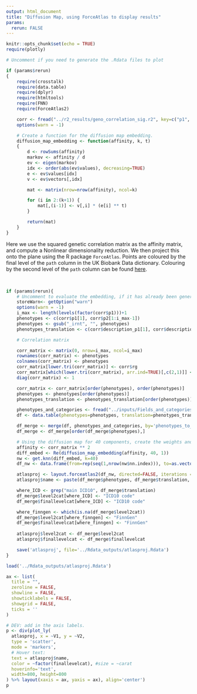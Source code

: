 ```yaml
---
output: html_document
title: "Diffusion Map, using ForceAtlas to display results"
params:
  rerun: FALSE
---
```


```r
knitr::opts_chunk$set(echo = TRUE)
require(plotly)

# Uncomment if you need to generate the .Rdata files to plot

if (params$rerun)
{
    require(crosstalk)
    require(data.table)
    require(dplyr)
    require(htmltools)
    require(FNN)
    require(ForceAtlas2)

    corr <- fread("../r2_results/geno_correlation_sig.r2", key=c("p1", "p2"))
    options(warn = -1)

    # Create a function for the diffusion map embedding.
    diffusion_map_embedding <- function(affinity, k, t)
    {
        d <- rowSums(affinity)
        markov <- affinity / d
        ev <- eigen(markov)
        idx <- order(abs(ev$values), decreasing=TRUE)
        e <- ev$values[idx]
        v <- ev$vectors[,idx]

        mat <- matrix(nrow=nrow(affinity), ncol=k)

        for (i in 2:(k+1)) {
            mat[,(i-1)] <- v[,i] * (e[i] ** t)
        }

        return(mat)
    }
}

```

Here we use the squared genetic correlation matrix as the affinity matrix, and compute a Nonlinear dimensionality reduction. We then project this onto the plane using the R package `ForceAtlas`. Points are coloured by the final level of the `path` column in the UK Biobank Data dictionary. Colouring by the second level of the `path` column can be found [here](diffusion_map.html).

<br>

```r

if (params$rerun){
    # Uncomment to evaluate the embedding, if it has already been generated just load it in.
    storeWarn<- getOption("warn")
    options(warn = -1) 
    i_max <- length(levels(factor(corr$p1)))+1
    phenotypes <- c(corr$p1[1], corr$p2[1:i_max-1])
    phenotypes <- gsub("_irnt", "", phenotypes)
    phenotypes_translation <- c(corr$description_p1[1], corr$description_p2[1:i_max-1])

    # Correlation matrix

    corr_matrix <- matrix(0, nrow=i_max, ncol=i_max)
    rownames(corr_matrix) <- phenotypes
    colnames(corr_matrix) <- phenotypes
    corr_matrix[lower.tri(corr_matrix)] <- corr$rg
    corr_matrix[which(lower.tri(corr_matrix), arr.ind=TRUE)[,c(2,1)]] <- corr$rg
    diag(corr_matrix) <- 1

    corr_matrix <- corr_matrix[order(phenotypes), order(phenotypes)]
    phenotypes <- phenotypes[order(phenotypes)]
    phenotypes_translation <- phenotypes_translation[order(phenotypes)]

    phenotypes_and_categories <- fread("../inputs/Fields_and_categories.tsv") %>% mutate(phenotypes_to_match = FieldID)
    df <- data.table(phenotypes=phenotypes, translation=phenotypes_translation) %>% mutate(phenotypes_to_match = gsub("_.*", "", phenotypes))

    df_merge <- merge(df, phenotypes_and_categories, by='phenotypes_to_match', all.x=TRUE)
    df_merge <- df_merge[order(df_merge$phenotypes),]

    # Using the diffusion map for 40 components, create the weights and use the force atlas package.
    affinity <- corr_matrix ** 2
    diff_embed <- Re(diffusion_map_embedding(affinity, 40, 1))
    nw <- get.knn(diff_embed, k=40)
    df_nw <- data.frame(from=rep(seq(1,nrow(nw$nn.index))), to=as.vector(nw$nn.index), weights=1)

    atlasproj <- layout.forceatlas2(df_nw, directed=FALSE, iterations = 5000, plotstep = 100)
    atlasproj$name <- paste(df_merge$phenotypes, df_merge$translation, sep=" : ")

    where_ICD <- grep("main ICD10", df_merge$translation)
    df_merge$level2cat[where_ICD] <- "ICD10 code"
    df_merge$finallevelcat[where_ICD] <- "ICD10 code"

    where_finngen <- which(is.na(df_merge$level2cat))
    df_merge$level2cat[where_finngen] <- "FinnGen"
    df_merge$finallevelcat[where_finngen] <- "FinnGen"
    
    atlasproj$level2cat <- df_merge$level2cat
    atlasproj$finallevelcat <- df_merge$finallevelcat

    save('atlasproj', file='../Rdata_outputs/atlasproj.Rdata')
}

load('../Rdata_outputs/atlasproj.Rdata')

ax <- list(
  title = "",
  zeroline = FALSE,
  showline = FALSE,
  showticklabels = FALSE,
  showgrid = FALSE,
  ticks = ''
)

# DEV: add in the axis labels.
p <- div(plot_ly(
  atlasproj, x = ~V1, y = ~V2,
  type = 'scatter',
  mode = 'markers',
  # Hover text:
  text = atlasproj$name,
  color = ~factor(finallevelcat), #size = ~carat
  hoverinfo='text',
  width=800, height=800
) %>% layout(xaxis = ax, yaxis = ax), align='center')
p
```
</div>